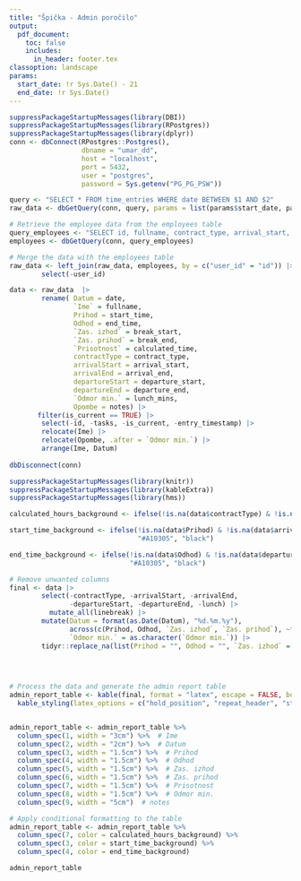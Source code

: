 ```yaml
---
title: "Špička - Admin poročilo"
output:
  pdf_document:
    toc: false
    includes:
      in_header: footer.tex
classoption: landscape
params:
  start_date: !r Sys.Date() - 21
  end_date: !r Sys.Date()
---
```


```r
suppressPackageStartupMessages(library(DBI))
suppressPackageStartupMessages(library(RPostgres))
suppressPackageStartupMessages(library(dplyr))
conn <- dbConnect(RPostgres::Postgres(),
                  dbname = "umar_dd",
                  host = "localhost",
                  port = 5432,
                  user = "postgres",
                  password = Sys.getenv("PG_PG_PSW"))

query <- "SELECT * FROM time_entries WHERE date BETWEEN $1 AND $2"
raw_data <- dbGetQuery(conn, query, params = list(params$start_date, params$end_date))

# Retrieve the employee data from the employees table
query_employees <- "SELECT id, fullname, contract_type, arrival_start, arrival_end, departure_start, departure_end FROM employees"
employees <- dbGetQuery(conn, query_employees)

# Merge the data with the employees table
raw_data <- left_join(raw_data, employees, by = c("user_id" = "id")) |> 
        select(-user_id)

data <- raw_data  |> 
        rename( Datum = date,
                `Ime` = fullname,
                Prihod = start_time,
                Odhod = end_time,
                `Zas. izhod` = break_start,
                `Zas. prihod` = break_end,
                `Prisotnost` = calculated_time,
                contractType = contract_type,
                arrivalStart = arrival_start,
                arrivalEnd = arrival_end,
                departureStart = departure_start,
                departureEnd = departure_end,
                `Odmor min.` = lunch_mins,
                Opombe = notes) |> 
       filter(is_current == TRUE) |> 
        select(-id, -tasks, -is_current, -entry_timestamp) |> 
        relocate(Ime) |> 
        relocate(Opombe, .after = `Odmor min.`) |> 
        arrange(Ime, Datum)
        
dbDisconnect(conn)
```


```r
suppressPackageStartupMessages(library(knitr))
suppressPackageStartupMessages(library(kableExtra))
suppressPackageStartupMessages(library(hms))

calculated_hours_background <- ifelse(!is.na(data$contractType) & !is.na(data$Prisotnost) & data$contractType >  as.numeric(as_hms(data$Prisotnost))/3600, "#A10305", ifelse(!is.na(data$contractType) & !is.na(data$Prisotnost) & as.numeric(as_hms(data$Prisotnost))/3600 > data$contractType, "#A10305","black"))

start_time_background <- ifelse(!is.na(data$Prihod) & !is.na(data$arrivalStart) & !is.na(data$arrivalEnd) & (data$Prihod < data$arrivalStart | data$Prihod > data$arrivalEnd),
                                "#A10305", "black")

end_time_background <- ifelse(!is.na(data$Odhod) & !is.na(data$departureStart) & !is.na(data$departureEnd) & (data$Odhod < data$departureStart | data$Odhod > data$departureEnd),
                              "#A10305", "black")

# Remove unwanted columns
final <- data |> 
        select(-contractType, -arrivalStart, -arrivalEnd, 
               -departureStart, -departureEnd, -lunch) |> 
          mutate_all(linebreak) |>  
        mutate(Datum = format(as.Date(Datum), "%d.%m.%y"),
               across(c(Prihod, Odhod, `Zas. izhod`, `Zas. prihod`), ~format(as.POSIXct(., format="%H:%M:%S"), "%H:%M")),
               `Odmor min.` = as.character(`Odmor min.`)) |> 
        tidyr::replace_na(list(Prihod = "", Odhod = "", `Zas. izhod` = "", `Zas. prihod` = "", Prisotnost = "", `Odmor min.` = "", notes = ""))

        

        
# Process the data and generate the admin report table
admin_report_table <- kable(final, format = "latex", escape = FALSE, booktabs = TRUE, longtable = TRUE) %>%
  kable_styling(latex_options = c("hold_position", "repeat_header", "striped"))


admin_report_table <- admin_report_table %>%
  column_spec(1, width = "3cm") %>%  # Ime
  column_spec(2, width = "2cm") %>%  # Datum
  column_spec(3, width = "1.5cm") %>%  # Prihod
  column_spec(4, width = "1.5cm") %>%  # Odhod
  column_spec(5, width = "1.5cm") %>%  # Zas. izhod
  column_spec(6, width = "1.5cm") %>%  # Zas. prihod
  column_spec(7, width = "1.5cm") %>%  # Prisotnost
  column_spec(8, width = "1.5cm") %>%  # Odmor min.
  column_spec(9, width = "5cm")  # notes

# Apply conditional formatting to the table
admin_report_table <- admin_report_table %>%
  column_spec(7, color = calculated_hours_background) %>%
  column_spec(3, color = start_time_background) %>%
  column_spec(4, color = end_time_background)

admin_report_table

```